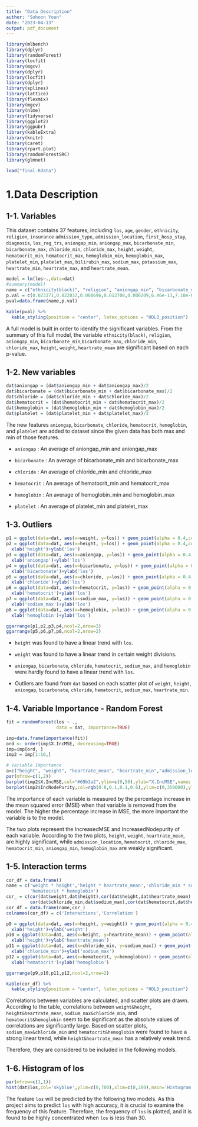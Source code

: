 ```yaml
---
title: "Data Description"
author: "Sohoon Youn"
date: "2023-04-13"
output: pdf_document
---
```

```r
library(mlbench)
library(dplyr)
library(randomForest)
library(locfit)
library(mgcv)
library(dplyr)
library(locfit)
library(dplyr)
library(splines)
library(lattice)
library(flexmix)
library(mgcv)
library(nlme)
library(tidyverse)
library(ggplot2)
library(ggpubr)
library(kableExtra)
library(knitr)
library(caret)
library(rpart.plot)
library(randomForestSRC)
library(glmnet)
```

```r
load("final.Rdata")
```


# 1.Data Description
## 1-1. Variables

This dataset contains 37 features, including `los`, `age`, `gender`, `ethnicity`, `religion`, `insurance`     `admission_type`, `admission_location`, `first_hosp_stay`, `diagnosis`, `los_reg_trs`, `aniongap_min`,    `aniongap_max`, `bicarbonate_min`, `bicarbonate_max`, `chloride_min`, `chloride_max`, `height`, `weight`, `hematocrit_min`, `hematocrit_max`, `hemoglobin_min`, `hemoglobin_max`, `platelet_min`, `platelet_max`, `bilirubin_max`, `sodium_max`, `potassium_max`, `heartrate_min`, `heartrate_max`, and `heartrate_mean`. 


```r
model = lm(los~.,data=dat)
#summary(model)
name = c("ethnicity(black)", "religion", "aniongap_min", "bicarbonate_min","bicarbonate_max", "chloride_min", "chloride_max", "height", "weight", "heartrate_mean")
p.val = c(0.023371,0.022832,0.000696,0.012708,0.000209,6.46e-13,7.10e-08, 2e-16,8.14e-14,3.91e-05)
pval=data.frame(name,p.val)
```

```r
kable(pval) %>% 
  kable_styling(position = "center", latex_options = "HOLD_position")
```

A full model is built in order to identify the significant variables. From the summary of this full model, the variable `ethnicity(black)`, `religion`, `aniongap_min`, `bicarbonate_min`,`bicarbonate_max`, `chloride_min`, `chloride_max`, `height`, `weight`, `heartrate_mean` are significant based on each p-value. 

## 1-2. New variables 

```r
dat$aniongap = (dat$aniongap_min + dat$aniongap_max)/2
dat$bicarbonate = (dat$bicarbonate_min + dat$bicarbonate_max)/2
dat$chloride = (dat$chloride_min + dat$chloride_max)/2
dat$hematocrit = (dat$hematocrit_min + dat$hematocrit_max)/2
dat$hemoglobin = (dat$hemoglobin_min + dat$hemoglobin_max)/2
dat$platelet = (dat$platelet_min + dat$platelet_max)/2
```

The new features `aniongap`, `bicarbonate`, `chloride`, `hematocrit`, `hemoglobin`, and `platelet` are added to dataset since the given data has both max and min of those features. 


* `aniongap` :  An average of aniongap_min and aniongap_max

* `bicarbonate` :  An average of bicarbonate_min and bicarbonate_max

* `chloride` :  An average of chloride_min and chloride_max

* `hematocrit` :  An average of hematocrit_min and hematocrit_max

* `hemoglobin` :  An average of hemoglobin_min and hemoglobin_max

* `platelet` :  An average of platelet_min and platelet_max

## 1-3. Outliers
```r
p1 = ggplot(data=dat, aes(x=weight, y=los)) + geom_point(alpha = 0.4,color=rgb(0.2,0.4,0.6,0.6)) + xlab('weight')+ylab('los')
p2 = ggplot(data=dat, aes(x=height, y=los)) + geom_point(alpha = 0.4,color=rgb(0.2,0.4,0.6,0.6)) + 
  xlab('height')+ylab('los')
p3 = ggplot(data=dat, aes(x=aniongap, y=los)) + geom_point(alpha = 0.4,color=rgb(0.2,0.4,0.6,0.6)) + 
  xlab('aniongap')+ylab('los')
p4 = ggplot(data=dat, aes(x=bicarbonate, y=los)) + geom_point(alpha = 0.4,color=rgb(0.2,0.4,0.6,0.6)) + 
  xlab('bicarbonate')+ylab('los')
p5 = ggplot(data=dat, aes(x=chloride, y=los)) + geom_point(alpha = 0.4,color=rgb(0.2,0.4,0.6,0.6)) + 
  xlab('chloride')+ylab('los')
p6 = ggplot(data=dat, aes(x=hematocrit, y=los)) + geom_point(alpha = 0.4,color=rgb(0.2,0.4,0.6,0.6)) + 
  xlab('hematocrit')+ylab('los')
p7 = ggplot(data=dat, aes(x=sodium_max, y=los)) + geom_point(alpha = 0.4,color=rgb(0.2,0.4,0.6,0.6)) + 
  xlab('sodium_max')+ylab('los')
p8 = ggplot(data=dat, aes(x=hemoglobin, y=los)) + geom_point(alpha = 0.4,color=rgb(0.2,0.4,0.6,0.6)) + 
  xlab('hemoglobin')+ylab('los')

ggarrange(p1,p2,p3,p4,ncol=2,nrow=2)
ggarrange(p5,p6,p7,p8,ncol=2,nrow=2)

```

* `height` was found to have a linear trend with `los`.

* `weight` was found to have a linear trend in certain weight divisions.

* `aniongap`, `bicarbonate`, `chloride`, `hematocrit`, `sodium_max`, and `hemoglobin` were hardly found to have a linear trend with `los`.

* Outliers are found from `dat` based on each scatter plot of `weight`, `height`, `aniongap`, `bicarbonate`, `chloride`, `hematocrit`, `sodium_max`, `heartrate_min`.


## 1-4. Variable Importance - Random Forest
```r
fit = randomForest(los ~ ., 
                   data = dat, importance=TRUE)

imp=data.frame(importance(fit))
ord <- order(imp$X.IncMSE, decreasing=TRUE)
imp=imp[ord, ]
imp2 = imp[1:10,]
```
```r
# Variable Importance
a=c("height", "weight", "heartrate_mean", "heartrate_min","admission_location", "hematocrit_min","hematocrit_max", "hematocrit","chloride_max", "chloride_min")
par(mfrow=c(1,2))
barplot(imp2$X.IncMSE,col="#69b3a2",ylim=c(0,50),ylab="X.IncMSE",names.arg=a,cex.names = 0.5,space=c(0.3,0.3,0.3,0.3,0.3),las=2,cex.axis=0.5)
barplot(imp2$IncNodePurity,col=rgb(0.8,0.1,0.1,0.6),ylim=c(0,350000),ylab="IncNodePurity",names.arg=a,cex.names = 0.5,space=c(0.3,0.3,0.3,0.3,0.3),las=2,cex.axis=0.5)
```
The importance of each variable is measured by the percentage increase in the mean squared error (MSE) when that variable is removed from the model. The higher the percentage increase in MSE, the more important the variable is to the model.

The two plots represent the IncreasedMSE and IncreasedNodepurity of each variable. According to the two plots, `height`, `weight`, `heartrate_mean`, are highly significant, while `admission_location`, `hematocrit`, `chloride_max`, `hematocrit_min`, `aniongap_min`, `hemoglobin_max` are weakly significant.


## 1-5. Interaction terms
```r
cor_df = data.frame()
name = c('weight * height','height * heartrate_mean','chloride_min * sodium_max',
         'hematocrit * hemoglobin')
cor_ = c(cor(dat$weight,dat$height),cor(dat$height,dat$heartrate_mean),
         cor(dat$chloride_min,dat$sodium_max),cor(dat$hematocrit,dat$hemoglobin))
cor_df = data.frame(name,cor_)
colnames(cor_df) = c('Interactions','Correlation')

p9 = ggplot(data=dat, aes(x=height, y=weight)) + geom_point(alpha = 0.4,color=rgb(0.2,0.4,0.6,0.6)) + 
  xlab('height')+ylab('weight')
p10 = ggplot(data=dat, aes(x=height, y=heartrate_mean)) + geom_point(alpha = 0.4,color=rgb(0.2,0.4,0.6,0.6)) + 
  xlab('height')+ylab('heartrate_mean')
p11 = ggplot(data=dat, aes(x=chloride_min, y=sodium_max)) + geom_point(alpha = 0.4,color=rgb(0.2,0.4,0.6,0.6)) + 
  xlab('chloride_min')+ylab('sodium_max')
p12 = ggplot(data=dat, aes(x=hematocrit, y=hemoglobin)) + geom_point(alpha = 0.4,color=rgb(0.2,0.4,0.6,0.6)) + 
  xlab('hematocrit')+ylab('hemoglobin')

ggarrange(p9,p10,p11,p12,ncol=2,nrow=2)
```


```r
kable(cor_df) %>% 
  kable_styling(position = "center", latex_options = "HOLD_position")
```

Correlations between variables are calculated, and scatter plots are drawn. According to the table, correlations between `weight&height`, `height&heartrate_mean`, `sodium_max&chloride_min`, and `hematocrit&hemoglobin` seem to be significant as the absolute values of correlations are significantly large. Based on scatter plots, `sodium_max&chloride_min` and `hematocrit&hemoglobin` were found to have a strong linear trend, while `height&heartrate_mean` has a relatively weak trend. 

Therefore, they are considered to be included in the following models. 

## 1-6. Histogram of los
```r
par(mfrow=c(1,1))
hist(dat$los,col='skyblue',ylim=c(0,700),xlim=c(0,200),main='Histogram of los',cex.lab = 0.7,cex.main = 1,cex.axis = 0.7,xlab='los')
```

The feature `los` will be predicted by the following two models. As this project aims to predict `los` with high accuracy, it is crucial to examine the frequency of this feature. Therefore, the frequency of `los` is plotted, and it is found to be highly concentrated when `los` is less than 30. 
